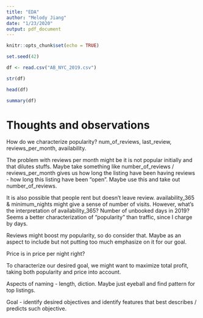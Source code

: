 ```yaml
---
title: "EDA"
author: "Melody Jiang"
date: "1/23/2020"
output: pdf_document
---
```


```r
knitr::opts_chunk$set(echo = TRUE)
```

```r
set.seed(42)
```

```r
df <- read.csv("AB_NYC_2019.csv")
```

```r
str(df)
```

```r
head(df)
```

```r
summary(df)
```

# Thoughts and observations

How do we characterize popularity? num_of_reviews, last_review, reviews_per_month, availability.

The problem with reviews per month might be it is not popular initially and that dilutes stuffs. Maybe take something like number_of_reviews / reviews_per_month gives us how long the listing have been having reviews - how long this listing have been "open". Maybe use this and take out number_of_reviews.

It is also possible that people rent but doesn't leave review. availability_365 & minimum_nights might give a sense of number of visits. However, what's the interpretation of availability_365? Number of unbooked days in 2019? Seems a better characterization of "popularity" than traffic, since I charge by days.

Reviews might boost my popularity, so do consider that. Maybe as an aspect to include but not putting too much emphasize on it for our goal.

Price is in price per night right?

To characterize our desired goal, we might want to maximize total profit, taking both popularity and price into account. 

Aspects of naming - length, diction. Maybe just eyeball and find pattern for top listings.

Goal - identify desired objectives and identify features that best describes / predicts such objective.









